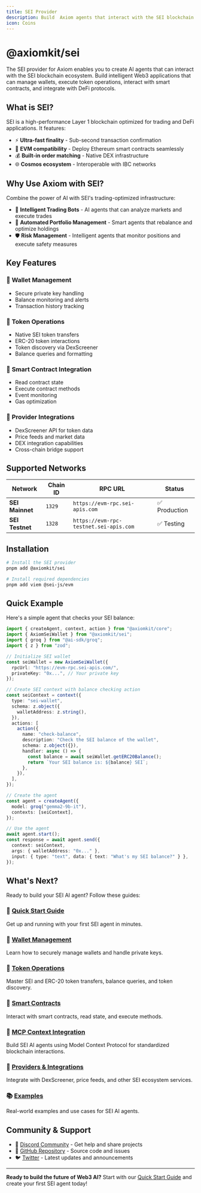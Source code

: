 ```yaml
---
title: SEI Provider
description: Build  Axiom agents that interact with the SEI blockchain
icon: Coins
---
```


# @axiomkit/sei

The SEI provider for Axiom enables you to create AI agents that can interact with the SEI blockchain ecosystem. Build intelligent Web3 applications that can manage wallets, execute token operations, interact with smart contracts, and integrate with DeFi protocols.

## What is SEI?

SEI is a high-performance Layer 1 blockchain optimized for trading and DeFi applications. It features:

- ⚡ **Ultra-fast finality** - Sub-second transaction confirmation
- 🔄 **EVM compatibility** - Deploy Ethereum smart contracts seamlessly  
- 💰 **Built-in order matching** - Native DEX infrastructure
- 🌐 **Cosmos ecosystem** - Interoperable with IBC networks

## Why Use Axiom with SEI?

Combine the power of AI with SEI's trading-optimized infrastructure:

- 🤖 **Intelligent Trading Bots** - AI agents that can analyze markets and execute trades
- 💼 **Automated Portfolio Management** - Smart agents that rebalance and optimize holdings
- 🛡️ **Risk Management** - Intelligent agents that monitor positions and execute safety measures

## Key Features

### 🏦 **Wallet Management**
- Secure private key handling
- Balance monitoring and alerts
- Transaction history tracking

### 💎 **Token Operations**
- Native SEI token transfers
- ERC-20 token interactions
- Token discovery via DexScreener
- Balance queries and formatting

### 📜 **Smart Contract Integration**
- Read contract state
- Execute contract methods
- Event monitoring
- Gas optimization

### 🔌 **Provider Integrations**
- DexScreener API for token data
- Price feeds and market data
- DEX integration capabilities
- Cross-chain bridge support

## Supported Networks

| Network | Chain ID | RPC URL | Status |
|---------|----------|---------|--------|
| **SEI Mainnet** | `1329` | `https://evm-rpc.sei-apis.com` | ✅ Production |
| **SEI Testnet** | `1328` | `https://evm-rpc-testnet.sei-apis.com` | ✅ Testing |

## Installation
```bash
# Install the SEI provider
pnpm add @axiomkit/sei

# Install required dependencies
pnpm add viem @sei-js/evm
```

## Quick Example

Here's a simple agent that checks your SEI balance:

```typescript
import { createAgent, context, action } from "@axiomkit/core";
import { AxiomSeiWallet } from "@axiomkit/sei";
import { groq } from "@ai-sdk/groq";
import { z } from "zod";

// Initialize SEI wallet
const seiWallet = new AxiomSeiWallet({
  rpcUrl: "https://evm-rpc.sei-apis.com/",
  privateKey: "0x...", // Your private key
});

// Create SEI context with balance checking action
const seiContext = context({
  type: "sei-wallet",
  schema: z.object({
    walletAddress: z.string(),
  }),
  actions: [
    action({
      name: "check-balance",
      description: "Check the SEI balance of the wallet",
      schema: z.object({}),
      handler: async () => {
        const balance = await seiWallet.getERC20Balance();
        return `Your SEI balance is: ${balance} SEI`;
      },
    }),
  ],
});

// Create the agent
const agent = createAgent({
  model: groq("gemma2-9b-it"),
  contexts: [seiContext],
});

// Use the agent
await agent.start();
const response = await agent.send({
  context: seiContext,
  args: { walletAddress: "0x..." },
  input: { type: "text", data: { text: "What's my SEI balance?" } },
});
```

## What's Next?

Ready to build your SEI AI agent? Follow these guides:

### 🚀 [Quick Start Guide](/docs/sei/quick-start)
Get up and running with your first SEI agent in minutes.

### 💼 [Wallet Management](/docs/sei/wallet-management)  
Learn how to securely manage wallets and handle private keys.

### 💎 [Token Operations](/docs/sei/token-operations)
Master SEI and ERC-20 token transfers, balance queries, and token discovery.

### 📜 [Smart Contracts](/docs/sei/smart-contracts)
Interact with smart contracts, read state, and execute methods.

### 🔌 [MCP Context Integration](/docs/sei/mcp-context)
Build SEI AI agents using Model Context Protocol for standardized blockchain interactions.

### 🔌 [Providers & Integrations](/docs/sei/providers-integrations)
Integrate with DexScreener, price feeds, and other SEI ecosystem services.

### 📚 [Examples](/docs/sei/examples)
Real-world examples and use cases for SEI AI agents.

## Community & Support

- 💬 [Discord Community](https://discord.gg/axiomkit) - Get help and share projects
- 📖 [GitHub Repository](https://github.com/axiomkit/axiomkit) - Source code and issues
- 🐦 [Twitter](https://twitter.com/axiomkit) - Latest updates and announcements

---

**Ready to build the future of Web3 AI?** Start with our [Quick Start Guide](/docs/sei/quick-start) and create your first SEI agent today!
